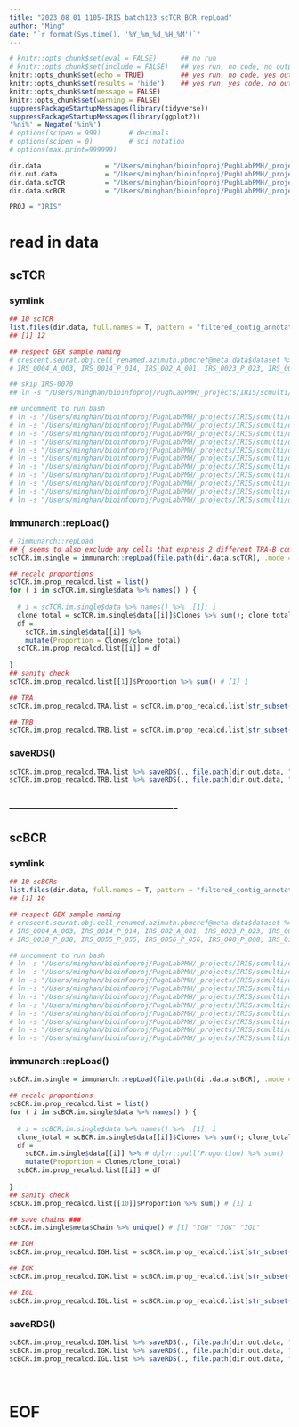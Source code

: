 ```yaml
---
title: "2023_08_01_1105-IRIS_batch123_scTCR_BCR_repLoad"
author: "Ming"
date: "`r format(Sys.time(), '%Y_%m_%d_%H_%M')`"
---
```


```r
# knitr::opts_chunk$set(eval = FALSE)      ## no run
# knitr::opts_chunk$set(include = FALSE)   ## yes run, no code, no output
knitr::opts_chunk$set(echo = TRUE)         ## yes run, no code, yes output ( for figures )
knitr::opts_chunk$set(results = 'hide')    ## yes run, yes code, no output
knitr::opts_chunk$set(message = FALSE)
knitr::opts_chunk$set(warning = FALSE)
suppressPackageStartupMessages(library(tidyverse))
suppressPackageStartupMessages(library(ggplot2))
'%ni%' = Negate('%in%')
# options(scipen = 999)       # decimals
# options(scipen = 0)         # sci notation
# options(max.print=999999)

dir.data                = "/Users/minghan/bioinfoproj/PughLabPMH/_projects/IRIS/scmulti/data"
dir.out.data            = "/Users/minghan/bioinfoproj/PughLabPMH/_projects/IRIS/scmulti/out_data"
dir.data.scTCR          = "/Users/minghan/bioinfoproj/PughLabPMH/_projects/IRIS/scmulti/out_for_immunarch_scTCR"
dir.data.scBCR          = "/Users/minghan/bioinfoproj/PughLabPMH/_projects/IRIS/scmulti/out_for_immunarch_scBCR"

PROJ = "IRIS"
```

# read in data

## scTCR

### symlink

```r
## 10 scTCR
list.files(dir.data, full.names = T, pattern = "filtered_contig_annotations.csv", recursive = T) %>% str_subset("_TCR") %>% cat(., sep = "\n")
## [1] 12

## respect GEX sample naming
# crescent.seurat.obj.cell_renamed.azimuth.pbmcref@meta.data$dataset %>% unique() %>% sort() %>% cat(., sep=", ")
# IRS_0004_A_003, IRS_0014_P_014, IRS_002_A_001, IRS_0023_P_023, IRS_0025_A_025, IRS_0032_A_032, IRS_0038_P_038, IRS_0055_P_055, IRS_0056_P_056, IRS_008_P_008, IRS_015_A_015
```

```bash
## skip IRS-0070
## ln -s "/Users/minghan/bioinfoproj/PughLabPMH/_projects/IRIS/scmulti/data/IRS-0070-P-070_TCR/filtered_contig_annotations.csv" "/Users/minghan/bioinfoproj/PughLabPMH/_projects/IRIS/scmulti/out_for_immunarch_scTCR/IRS-0070-P-070_TCR_filtered_contig_annotations.csv"

## uncomment to run bash
# ln -s "/Users/minghan/bioinfoproj/PughLabPMH/_projects/IRIS/scmulti/data/IRS-0004-A-003_TCR/filtered_contig_annotations.csv" "/Users/minghan/bioinfoproj/PughLabPMH/_projects/IRIS/scmulti/out_for_immunarch_scTCR/IRS-0004-A-003_TCR_filtered_contig_annotations.csv"
# ln -s "/Users/minghan/bioinfoproj/PughLabPMH/_projects/IRIS/scmulti/data/IRS-0014-P-014_TCR/filtered_contig_annotations.csv" "/Users/minghan/bioinfoproj/PughLabPMH/_projects/IRIS/scmulti/out_for_immunarch_scTCR/IRS-0014-P-014_TCR_filtered_contig_annotations.csv"
# ln -s "/Users/minghan/bioinfoproj/PughLabPMH/_projects/IRIS/scmulti/data/IRS-0023-P-023_TCR/filtered_contig_annotations.csv" "/Users/minghan/bioinfoproj/PughLabPMH/_projects/IRIS/scmulti/out_for_immunarch_scTCR/IRS-0023-P-023_TCR_filtered_contig_annotations.csv"
# ln -s "/Users/minghan/bioinfoproj/PughLabPMH/_projects/IRIS/scmulti/data/IRS-0025-A-025_TCR/filtered_contig_annotations.csv" "/Users/minghan/bioinfoproj/PughLabPMH/_projects/IRIS/scmulti/out_for_immunarch_scTCR/IRS-0025-A-025_TCR_filtered_contig_annotations.csv"
# ln -s "/Users/minghan/bioinfoproj/PughLabPMH/_projects/IRIS/scmulti/data/IRS-0032-A-032_TCR/filtered_contig_annotations.csv" "/Users/minghan/bioinfoproj/PughLabPMH/_projects/IRIS/scmulti/out_for_immunarch_scTCR/IRS-0032-A-032_TCR_filtered_contig_annotations.csv"
# ln -s "/Users/minghan/bioinfoproj/PughLabPMH/_projects/IRIS/scmulti/data/IRS-0055-P-055_TCR/filtered_contig_annotations.csv" "/Users/minghan/bioinfoproj/PughLabPMH/_projects/IRIS/scmulti/out_for_immunarch_scTCR/IRS-0055-P-055_TCR_filtered_contig_annotations.csv"
# ln -s "/Users/minghan/bioinfoproj/PughLabPMH/_projects/IRIS/scmulti/data/IRS-0056-P-056_TCR/filtered_contig_annotations.csv" "/Users/minghan/bioinfoproj/PughLabPMH/_projects/IRIS/scmulti/out_for_immunarch_scTCR/IRS-0056-P-056_TCR_filtered_contig_annotations.csv"
# ln -s "/Users/minghan/bioinfoproj/PughLabPMH/_projects/IRIS/scmulti/data/IRS-008-P-008_TCR/filtered_contig_annotations.csv"  "/Users/minghan/bioinfoproj/PughLabPMH/_projects/IRIS/scmulti/out_for_immunarch_scTCR/IRS-008-P-008_TCR_filtered_contig_annotations.csv"
# ln -s "/Users/minghan/bioinfoproj/PughLabPMH/_projects/IRIS/scmulti/data/IRS-015-A-015_TCR/filtered_contig_annotations.csv"  "/Users/minghan/bioinfoproj/PughLabPMH/_projects/IRIS/scmulti/out_for_immunarch_scTCR/IRS-015-A-015_TCR_filtered_contig_annotations.csv"
# ln -s "/Users/minghan/bioinfoproj/PughLabPMH/_projects/IRIS/scmulti/data/IRS-002-A-001_TCR/filtered_contig_annotations.csv"  "/Users/minghan/bioinfoproj/PughLabPMH/_projects/IRIS/scmulti/out_for_immunarch_scTCR/IRS-002-A-001_TCR_filtered_contig_annotations.csv"
# ln -s "/Users/minghan/bioinfoproj/PughLabPMH/_projects/IRIS/scmulti/data/IRS-0038-P-038_TCR/filtered_contig_annotations.csv" "/Users/minghan/bioinfoproj/PughLabPMH/_projects/IRIS/scmulti/out_for_immunarch_scTCR/IRS-0038-P-038_TCR_filtered_contig_annotations.csv"
```

### immunarch::repLoad()

```r
# ?immunarch::repLoad
## { seems to also exclude any cells that express 2 different TRA-B combos? }
scTCR.im.single = immunarch::repLoad(file.path(dir.data.scTCR), .mode = "single", .coding = T)

## recalc proportions
scTCR.im.prop_recalcd.list = list()
for ( i in scTCR.im.single$data %>% names() ) {
  
  # i = scTCR.im.single$data %>% names() %>% .[1]; i
  clone_total = scTCR.im.single$data[[i]]$Clones %>% sum(); clone_total
  df =
    scTCR.im.single$data[[i]] %>% 
    mutate(Proportion = Clones/clone_total)
  scTCR.im.prop_recalcd.list[[i]] = df
  
}
## sanity check
scTCR.im.prop_recalcd.list[[1]]$Proportion %>% sum() # [1] 1

## TRA
scTCR.im.prop_recalcd.TRA.list = scTCR.im.prop_recalcd.list[str_subset(names(scTCR.im.prop_recalcd.list), "TRA")]

## TRB
scTCR.im.prop_recalcd.TRB.list = scTCR.im.prop_recalcd.list[str_subset(names(scTCR.im.prop_recalcd.list), "TRB")]
```

### saveRDS()

```r
scTCR.im.prop_recalcd.TRA.list %>% saveRDS(., file.path(dir.out.data, "scTCR.im.prop_recalcd.TRA.list.Rds"))
scTCR.im.prop_recalcd.TRB.list %>% saveRDS(., file.path(dir.out.data, "scTCR.im.prop_recalcd.TRB.list.Rds"))
```

## -------------------------------------------

## scBCR

### symlink

```r
## 10 scBCRs
list.files(dir.data, full.names = T, pattern = "filtered_contig_annotations.csv", recursive = T) %>% str_subset("_BCR") %>% cat(., sep = "\n")
## [1] 10

## respect GEX sample naming
# crescent.seurat.obj.cell_renamed.azimuth.pbmcref@meta.data$dataset %>% unique() %>% sort() %>% cat(., sep=", ")
# IRS_0004_A_003, IRS_0014_P_014, IRS_002_A_001, IRS_0023_P_023, IRS_0025_A_025, IRS_0032_A_032, 
# IRS_0038_P_038, IRS_0055_P_055, IRS_0056_P_056, IRS_008_P_008, IRS_015_A_015
```

```bash
## uncomment to run bash
# ln -s "/Users/minghan/bioinfoproj/PughLabPMH/_projects/IRIS/scmulti/data/IRS-0004-A-003_BCR/filtered_contig_annotations.csv" "/Users/minghan/bioinfoproj/PughLabPMH/_projects/IRIS/scmulti/out_for_immunarch_scBCR/IRS-0004-A-003_BCR_filtered_contig_annotations.csv"
# ln -s "/Users/minghan/bioinfoproj/PughLabPMH/_projects/IRIS/scmulti/data/IRS-0014-P-014_BCR/filtered_contig_annotations.csv" "/Users/minghan/bioinfoproj/PughLabPMH/_projects/IRIS/scmulti/out_for_immunarch_scBCR/IRS-0014-P-014_BCR_filtered_contig_annotations.csv"
# ln -s "/Users/minghan/bioinfoproj/PughLabPMH/_projects/IRIS/scmulti/data/IRS-002-A-001_BCR/filtered_contig_annotations.csv"  "/Users/minghan/bioinfoproj/PughLabPMH/_projects/IRIS/scmulti/out_for_immunarch_scBCR/IRS-002-A-001_BCR_filtered_contig_annotations.csv"
# ln -s "/Users/minghan/bioinfoproj/PughLabPMH/_projects/IRIS/scmulti/data/IRS-0023-P-023_BCR/filtered_contig_annotations.csv" "/Users/minghan/bioinfoproj/PughLabPMH/_projects/IRIS/scmulti/out_for_immunarch_scBCR/IRS-0023-P-023_BCR_filtered_contig_annotations.csv"
# ln -s "/Users/minghan/bioinfoproj/PughLabPMH/_projects/IRIS/scmulti/data/IRS-0025-A-025_BCR/filtered_contig_annotations.csv" "/Users/minghan/bioinfoproj/PughLabPMH/_projects/IRIS/scmulti/out_for_immunarch_scBCR/IRS-0025-A-025_BCR_filtered_contig_annotations.csv"
# ln -s "/Users/minghan/bioinfoproj/PughLabPMH/_projects/IRIS/scmulti/data/IRS-0032-A-032_BCR/filtered_contig_annotations.csv" "/Users/minghan/bioinfoproj/PughLabPMH/_projects/IRIS/scmulti/out_for_immunarch_scBCR/IRS-0032-A-032_BCR_filtered_contig_annotations.csv"
# ln -s "/Users/minghan/bioinfoproj/PughLabPMH/_projects/IRIS/scmulti/data/IRS-0038-P-038_BCR/filtered_contig_annotations.csv" "/Users/minghan/bioinfoproj/PughLabPMH/_projects/IRIS/scmulti/out_for_immunarch_scBCR/IRS-0038-P-038_BCR_filtered_contig_annotations.csv"
# ln -s "/Users/minghan/bioinfoproj/PughLabPMH/_projects/IRIS/scmulti/data/IRS-0055-P-055_BCR/filtered_contig_annotations.csv" "/Users/minghan/bioinfoproj/PughLabPMH/_projects/IRIS/scmulti/out_for_immunarch_scBCR/IRS-0055-P-055_BCR_filtered_contig_annotations.csv"
# ln -s "/Users/minghan/bioinfoproj/PughLabPMH/_projects/IRIS/scmulti/data/IRS-0056-P-056_BCR/filtered_contig_annotations.csv" "/Users/minghan/bioinfoproj/PughLabPMH/_projects/IRIS/scmulti/out_for_immunarch_scBCR/IRS-0056-P-056_BCR_filtered_contig_annotations.csv"
# ln -s "/Users/minghan/bioinfoproj/PughLabPMH/_projects/IRIS/scmulti/data/IRS-015-A-015_BCR/filtered_contig_annotations.csv"  "/Users/minghan/bioinfoproj/PughLabPMH/_projects/IRIS/scmulti/out_for_immunarch_scBCR/IRS-015-A-015_BCR_filtered_contig_annotations.csv"
```

### immunarch::repLoad()

```r
scBCR.im.single = immunarch::repLoad(file.path(dir.data.scBCR), .mode = "single", .coding = T)

## recalc proportions
scBCR.im.prop_recalcd.list = list()
for ( i in scBCR.im.single$data %>% names() ) {
  
  # i = scBCR.im.single$data %>% names() %>% .[1]; i
  clone_total = scBCR.im.single$data[[i]]$Clones %>% sum(); clone_total
  df =
    scBCR.im.single$data[[i]] %>% # dplyr::pull(Proportion) %>% sum()
    mutate(Proportion = Clones/clone_total)
  scBCR.im.prop_recalcd.list[[i]] = df
  
}
## sanity check
scBCR.im.prop_recalcd.list[[10]]$Proportion %>% sum() # [1] 1

## save chains ###
scBCR.im.single$meta$Chain %>% unique() # [1] "IGH" "IGK" "IGL"

## IGH
scBCR.im.prop_recalcd.IGH.list = scBCR.im.prop_recalcd.list[str_subset(names(scBCR.im.prop_recalcd.list), "IGH")]

## IGK
scBCR.im.prop_recalcd.IGK.list = scBCR.im.prop_recalcd.list[str_subset(names(scBCR.im.prop_recalcd.list), "IGK")]

## IGL
scBCR.im.prop_recalcd.IGL.list = scBCR.im.prop_recalcd.list[str_subset(names(scBCR.im.prop_recalcd.list), "IGL")]
```

### saveRDS()

```r
scBCR.im.prop_recalcd.IGH.list %>% saveRDS(., file.path(dir.out.data, "scBCR.im.prop_recalcd.IGH.list.Rds"))
scBCR.im.prop_recalcd.IGK.list %>% saveRDS(., file.path(dir.out.data, "scBCR.im.prop_recalcd.IGK.list.Rds"))
scBCR.im.prop_recalcd.IGL.list %>% saveRDS(., file.path(dir.out.data, "scBCR.im.prop_recalcd.IGL.list.Rds"))
```

<br>

# EOF
